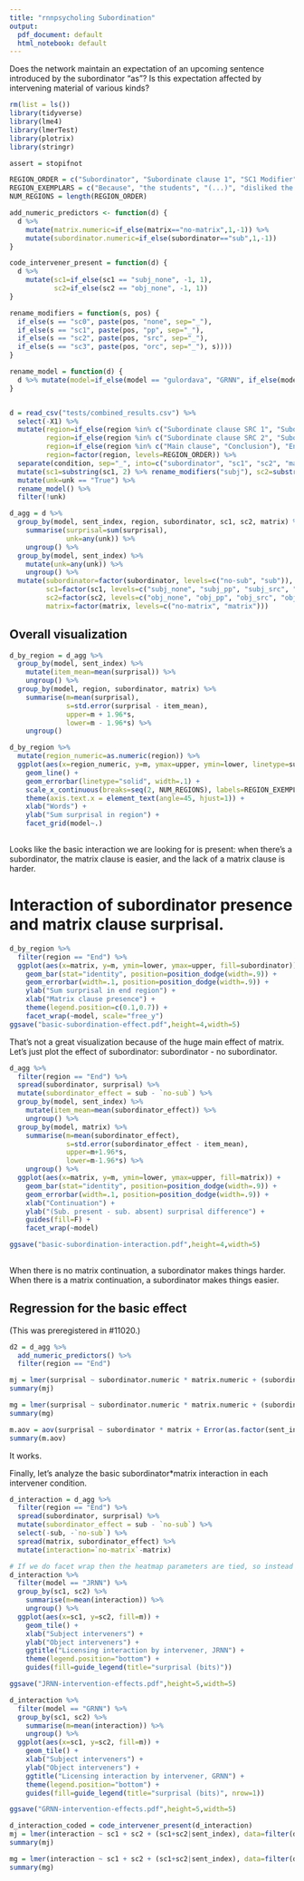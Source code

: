 ```yaml
---
title: "rnnpsycholing Subordination"
output:
  pdf_document: default
  html_notebook: default
---
```


Does the network maintain an expectation of an upcoming sentence introduced by the subordinator "as"? Is this expectation affected by intervening material of various kinds?


```r
rm(list = ls())
library(tidyverse)
library(lme4)
library(lmerTest)
library(plotrix)
library(stringr)

assert = stopifnot

REGION_ORDER = c("Subordinator", "Subordinate clause 1", "SC1 Modifier", "Subordinate clause 2", "SC2 Modifier", "End")
REGION_EXEMPLARS = c("Because", "the students", "(...)", "disliked the material", "(...)", "(, they complained to the principal) . <eos>")
NUM_REGIONS = length(REGION_ORDER)

add_numeric_predictors <- function(d) {
  d %>%
    mutate(matrix.numeric=if_else(matrix=="no-matrix",1,-1)) %>%
    mutate(subordinator.numeric=if_else(subordinator=="sub",1,-1))
}

code_intervener_present = function(d) {
  d %>%
    mutate(sc1=if_else(sc1 == "subj_none", -1, 1),
           sc2=if_else(sc2 == "obj_none", -1, 1))
}

rename_modifiers = function(s, pos) {
  if_else(s == "sc0", paste(pos, "none", sep="_"),
  if_else(s == "sc1", paste(pos, "pp", sep="_"),
  if_else(s == "sc2", paste(pos, "src", sep="_"),
  if_else(s == "sc3", paste(pos, "orc", sep="_"), s))))
}

rename_model = function(d) {
  d %>% mutate(model=if_else(model == "gulordava", "GRNN", if_else(model == "google", "JRNN", model)))
}


d = read_csv("tests/combined_results.csv") %>%
  select(-X1) %>%
  mutate(region=if_else(region %in% c("Subordinate clause SRC 1", "Subordinate clause PP 1", "Subordinate clause ORC 1"), "SC1 Modifier", region),
         region=if_else(region %in% c("Subordinate clause SRC 2", "Subordinate clause PP 2", "Subordinate clause ORC 2"), "SC2 Modifier", region),
         region=if_else(region %in% c("Main clause", "Conclusion"), "End", region),
         region=factor(region, levels=REGION_ORDER)) %>%
  separate(condition, sep="_", into=c("subordinator", "sc1", "sc2", "matrix")) %>%
  mutate(sc1=substring(sc1, 2) %>% rename_modifiers("subj"), sc2=substring(sc2, 2) %>% rename_modifiers("obj")) %>%
  mutate(unk=unk == "True") %>%
  rename_model() %>%
  filter(!unk)

d_agg = d %>% 
  group_by(model, sent_index, region, subordinator, sc1, sc2, matrix) %>% 
    summarise(surprisal=sum(surprisal),
              unk=any(unk)) %>%
    ungroup() %>% 
  group_by(model, sent_index) %>%
    mutate(unk=any(unk)) %>%
    ungroup() %>%
  mutate(subordinator=factor(subordinator, levels=c("no-sub", "sub")), # Establish factor orders for dummy coding
         sc1=factor(sc1, levels=c("subj_none", "subj_pp", "subj_src", "subj_orc")),
         sc2=factor(sc2, levels=c("obj_none", "obj_pp", "obj_src", "obj_orc")),
         matrix=factor(matrix, levels=c("no-matrix", "matrix")))

```

## Overall visualization

```r

d_by_region = d_agg %>% 
  group_by(model, sent_index) %>%
    mutate(item_mean=mean(surprisal)) %>%
    ungroup() %>%
  group_by(model, region, subordinator, matrix) %>%
    summarise(m=mean(surprisal),
              s=std.error(surprisal - item_mean),
              upper=m + 1.96*s,
              lower=m - 1.96*s) %>%
    ungroup() 

d_by_region %>%
  mutate(region_numeric=as.numeric(region)) %>% 
  ggplot(aes(x=region_numeric, y=m, ymax=upper, ymin=lower, linetype=subordinator, color=matrix)) +
    geom_line() +
    geom_errorbar(linetype="solid", width=.1) +
    scale_x_continuous(breaks=seq(2, NUM_REGIONS), labels=REGION_EXEMPLARS[2:NUM_REGIONS]) +
    theme(axis.text.x = element_text(angle=45, hjust=1)) +
    xlab("Words") +
    ylab("Sum surprisal in region") +
    facet_grid(model~.)
  
```

Looks like the basic interaction we are looking for is present: when there's a subordinator, the matrix clause is easier, and the lack of a matrix clause is harder.

# Interaction of subordinator presence and matrix clause surprisal.

```r
d_by_region %>%
  filter(region == "End") %>%
  ggplot(aes(x=matrix, y=m, ymin=lower, ymax=upper, fill=subordinator)) +
    geom_bar(stat="identity", position=position_dodge(width=.9)) +
    geom_errorbar(width=.1, position=position_dodge(width=.9)) +
    ylab("Sum surprisal in end region") +
    xlab("Matrix clause presence") +
    theme(legend.position=c(0.1,0.7)) +
    facet_wrap(~model, scale="free_y")
ggsave("basic-subordination-effect.pdf",height=4,width=5)
```

That's not a great visualization because of the huge main effect of matrix. Let's just plot the effect of subordinator: subordinator - no subordinator.

```r
d_agg %>%
  filter(region == "End") %>%
  spread(subordinator, surprisal) %>%
  mutate(subordinator_effect = sub - `no-sub`) %>%
  group_by(model, sent_index) %>%
    mutate(item_mean=mean(subordinator_effect)) %>%
    ungroup() %>%
  group_by(model, matrix) %>%
    summarise(m=mean(subordinator_effect),
              s=std.error(subordinator_effect - item_mean),
              upper=m+1.96*s,
              lower=m-1.96*s) %>%
    ungroup() %>%
  ggplot(aes(x=matrix, y=m, ymin=lower, ymax=upper, fill=matrix)) +
    geom_bar(stat="identity", position=position_dodge(width=.9)) +
    geom_errorbar(width=.1, position=position_dodge(width=.9)) +
    xlab("Continuation") +
    ylab("(Sub. present - sub. absent) surprisal difference") +
    guides(fill=F) +
    facet_wrap(~model)

ggsave("basic-subordination-interaction.pdf",height=4,width=5)
      
```

When there is no matrix continuation, a subordinator makes things harder. When there is a matrix continuation, a subordinator makes things easier.

## Regression for the basic effect
(This was preregistered in #11020.)

```r
d2 = d_agg %>% 
  add_numeric_predictors() %>%
  filter(region == "End")

mj = lmer(surprisal ~ subordinator.numeric * matrix.numeric + (subordinator.numeric+matrix.numeric|sent_index), data=filter(d2, model == "JRNN"))
summary(mj)

mg = lmer(surprisal ~ subordinator.numeric * matrix.numeric + (subordinator.numeric+matrix.numeric|sent_index), data=filter(d2, model == "GRNN"))
summary(mg)

m.aov = aov(surprisal ~ subordinator * matrix + Error(as.factor(sent_index)/subordinator*matrix), data=d2)
summary(m.aov)

```

It works.

Finally, let's analyze the basic subordinator*matrix interaction in each intervener condition.

```r
d_interaction = d_agg %>%
  filter(region == "End") %>%
  spread(subordinator, surprisal) %>%
  mutate(subordinator_effect = sub - `no-sub`) %>% 
  select(-sub, -`no-sub`) %>%
  spread(matrix, subordinator_effect) %>%
  mutate(interaction=`no-matrix`-matrix) 

# If we do facet wrap then the heatmap parameters are tied, so instead do two figures
d_interaction %>%
  filter(model == "JRNN") %>%
  group_by(sc1, sc2) %>%
    summarise(m=mean(interaction)) %>%
    ungroup() %>%
  ggplot(aes(x=sc1, y=sc2, fill=m)) +
    geom_tile() +
    xlab("Subject interveners") +
    ylab("Object interveners") +
    ggtitle("Licensing interaction by intervener, JRNN") +
    theme(legend.position="bottom") +
    guides(fill=guide_legend(title="surprisal (bits)"))

ggsave("JRNN-intervention-effects.pdf",height=5,width=5)

d_interaction %>%
  filter(model == "GRNN") %>%
  group_by(sc1, sc2) %>%
    summarise(m=mean(interaction)) %>%
    ungroup() %>%
  ggplot(aes(x=sc1, y=sc2, fill=m)) +
    geom_tile() +
    xlab("Subject interveners") +
    ylab("Object interveners") +
    ggtitle("Licensing interaction by intervener, GRNN") +
    theme(legend.position="bottom") +
    guides(fill=guide_legend(title="surprisal (bits)", nrow=1))

ggsave("GRNN-intervention-effects.pdf",height=5,width=5)

d_interaction_coded = code_intervener_present(d_interaction)
mj = lmer(interaction ~ sc1 + sc2 + (sc1+sc2|sent_index), data=filter(d_interaction_coded, model == "JRNN"))
summary(mj)

mg = lmer(interaction ~ sc1 + sc2 + (sc1+sc2|sent_index), data=filter(d_interaction_coded, model == "GRNN"))
summary(mg)

```